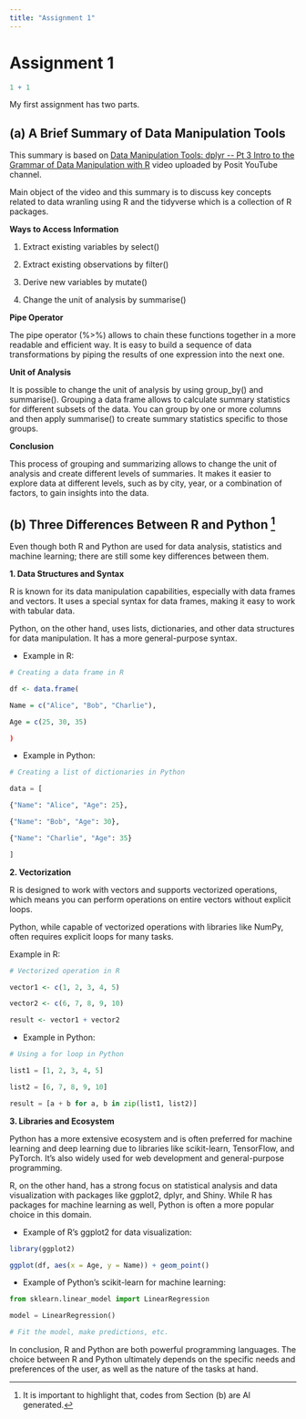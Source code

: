 ```yaml
---
title: "Assignment 1"
---
```


# Assignment 1

```r
1 + 1
```

My first assignment has two parts.

## (a) A Brief Summary of Data Manipulation Tools

This summary is based on [Data Manipulation Tools: dplyr \-- Pt 3 Intro to the Grammar of Data Manipulation with R](https://youtu.be/Zc_ufg4uW4U?si=Zk4uhd1-gZ89YCB- "YouTube") video uploaded by Posit YouTube channel.

Main object of the video and this summary is to discuss key concepts related to data wranling using R and the tidyverse which is a collection of R packages.

**Ways to Access Information**

1.  Extract existing variables by select()

2.  Extract existing observations by filter()

3.  Derive new variables by mutate()

4.  Change the unit of analysis by summarise()

**Pipe Operator**

The pipe operator (%\>%) allows to chain these functions together in a more readable and efficient way. It is easy to build a sequence of data transformations by piping the results of one expression into the next one.

**Unit of Analysis**

It is possible to change the unit of analysis by using group_by() and summarise(). Grouping a data frame allows to calculate summary statistics for different subsets of the data. You can group by one or more columns and then apply summarise() to create summary statistics specific to those groups.

**Conclusion**

This process of grouping and summarizing allows to change the unit of analysis and create different levels of summaries. It makes it easier to explore data at different levels, such as by city, year, or a combination of factors, to gain insights into the data.

## (b) Three Differences Between R and Python [^1]

[^1]: It is important to highlight that, codes from Section (b) are AI generated.

Even though both R and Python are used for data analysis, statistics and machine learning; there are still some key differences between them.

**1. Data Structures and Syntax**

R is known for its data manipulation capabilities, especially with data frames and vectors. It uses a special syntax for data frames, making it easy to work with tabular data.

Python, on the other hand, uses lists, dictionaries, and other data structures for data manipulation. It has a more general-purpose syntax.

-   Example in R:

``` r
# Creating a data frame in R
```

``` r
df <- data.frame(
```

``` r
Name = c("Alice", "Bob", "Charlie"),
```

``` r
Age = c(25, 30, 35)
```

``` r
)
```

-   Example in Python:

``` python
# Creating a list of dictionaries in Python
```

``` python
data = [
```

``` python
{"Name": "Alice", "Age": 25},
```

``` python
{"Name": "Bob", "Age": 30},
```

``` python
{"Name": "Charlie", "Age": 35}
```

``` python
]
```

**2. Vectorization**

R is designed to work with vectors and supports vectorized operations, which means you can perform operations on entire vectors without explicit loops.

Python, while capable of vectorized operations with libraries like NumPy, often requires explicit loops for many tasks.

Example in R:

``` r
# Vectorized operation in R
```

``` r
vector1 <- c(1, 2, 3, 4, 5)
```

``` r
vector2 <- c(6, 7, 8, 9, 10)
```

``` r
result <- vector1 + vector2
```

-   Example in Python:

``` python
# Using a for loop in Python
```

``` python
list1 = [1, 2, 3, 4, 5]
```

``` python
list2 = [6, 7, 8, 9, 10]
```

``` python
result = [a + b for a, b in zip(list1, list2)]
```

**3. Libraries and Ecosystem**

Python has a more extensive ecosystem and is often preferred for machine learning and deep learning due to libraries like scikit-learn, TensorFlow, and PyTorch. It's also widely used for web development and general-purpose programming.

R, on the other hand, has a strong focus on statistical analysis and data visualization with packages like ggplot2, dplyr, and Shiny. While R has packages for machine learning as well, Python is often a more popular choice in this domain.

-   Example of R's ggplot2 for data visualization:

``` r
library(ggplot2)
```

``` r
ggplot(df, aes(x = Age, y = Name)) + geom_point()
```

-   Example of Python's scikit-learn for machine learning:

``` python
from sklearn.linear_model import LinearRegression
```

``` python
model = LinearRegression()
```

``` python
# Fit the model, make predictions, etc.
```

In conclusion, R and Python are both powerful programming languages. The choice between R and Python ultimately depends on the specific needs and preferences of the user, as well as the nature of the tasks at hand.
